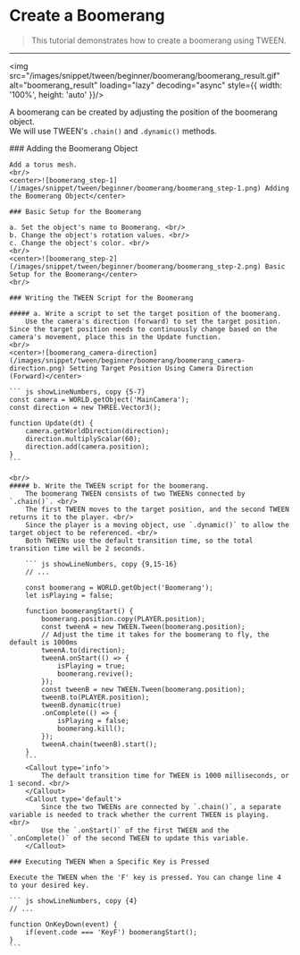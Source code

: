 
# Create a Boomerang

> This tutorial demonstrates how to create a boomerang using TWEEN.

---

<img src="/images/snippet/tween/beginner/boomerang/boomerang_result.gif" alt="boomerang_result" loading="lazy" decoding="async" style={{ width: '100%', height: 'auto' }}/>
<br/>

A boomerang can be created by adjusting the position of the boomerang object. <br/>
We will use TWEEN's `.chain()` and `.dynamic()` methods.

<Steps>
    ### Adding the Boomerang Object 

    Add a torus mesh.
    <br/>
    <center>![boomerang_step-1](/images/snippet/tween/beginner/boomerang/boomerang_step-1.png) Adding the Boomerang Object</center>

    ### Basic Setup for the Boomerang

    a. Set the object's name to Boomerang. <br/>
    b. Change the object's rotation values. <br/>
    c. Change the object's color. <br/>
    <br/>
    <center>![boomerang_step-2](/images/snippet/tween/beginner/boomerang/boomerang_step-2.png) Basic Setup for the Boomerang</center>
    <br/>

    ### Writing the TWEEN Script for the Boomerang

    ##### a. Write a script to set the target position of the boomerang.
        Use the camera's direction (forward) to set the target position. Since the target position needs to continuously change based on the camera's movement, place this in the Update function.
    <br/>
    <center>![boomerang_camera-direction](/images/snippet/tween/beginner/boomerang/boomerang_camera-direction.png) Setting Target Position Using Camera Direction (Forward)</center>
    
    ``` js showLineNumbers, copy {5-7}
    const camera = WORLD.getObject('MainCamera');
    const direction = new THREE.Vector3();

    function Update(dt) {
        camera.getWorldDirection(direction);
        direction.multiplyScalar(60);
        direction.add(camera.position);
    }
    ```

    <br/>
    ##### b. Write the TWEEN script for the boomerang.
        The boomerang TWEEN consists of two TWEENs connected by `.chain()`. <br/>
        The first TWEEN moves to the target position, and the second TWEEN returns it to the player. <br/>
        Since the player is a moving object, use `.dynamic()` to allow the target object to be referenced. <br/>
        Both TWEENs use the default transition time, so the total transition time will be 2 seconds.

        ``` js showLineNumbers, copy {9,15-16}
        // ...

        const boomerang = WORLD.getObject('Boomerang');
        let isPlaying = false;

        function boomerangStart() {
            boomerang.position.copy(PLAYER.position);
            const tweenA = new TWEEN.Tween(boomerang.position);
            // Adjust the time it takes for the boomerang to fly, the default is 1000ms
            tweenA.to(direction);
            tweenA.onStart(() => { 
                isPlaying = true;
                boomerang.revive();
            });
            const tweenB = new TWEEN.Tween(boomerang.position);
            tweenB.to(PLAYER.position);
            tweenB.dynamic(true)
            .onComplete(() => {
                isPlaying = false;
                boomerang.kill();
            });
            tweenA.chain(tweenB).start();
        }
        ```
        <Callout type='info'>
            The default transition time for TWEEN is 1000 milliseconds, or 1 second. <br/>
        </Callout>
        <Callout type='default'>
            Since the two TWEENs are connected by `.chain()`, a separate variable is needed to track whether the current TWEEN is playing. <br/>
            Use the `.onStart()` of the first TWEEN and the `.onComplete()` of the second TWEEN to update this variable.
        </Callout>

    ### Executing TWEEN When a Specific Key is Pressed

    Execute the TWEEN when the 'F' key is pressed. You can change line 4 to your desired key.

    ``` js showLineNumbers, copy {4}
    // ...

    function OnKeyDown(event) {
        if(event.code === 'KeyF') boomerangStart();
    }
    ```
</Steps>
